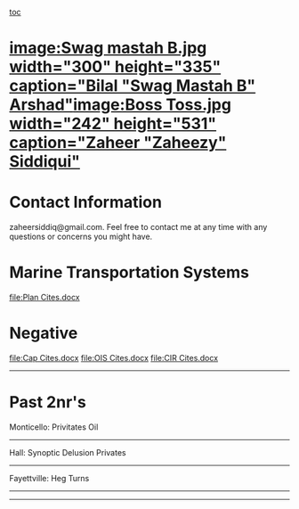 [[toc]]
=[[image:Swag mastah B.jpg width="300" height="335" caption="Bilal "Swag Mastah B" Arshad"]][[image:Boss Toss.jpg width="242" height="531" caption="Zaheer "Zaheezy" Siddiqui"]]= 
=Contact Information= 
zaheersiddiq@gmail.com. Feel free to contact me at any time with any questions or concerns you might have.
=Marine Transportation Systems= 
[[file:Plan Cites.docx]]

=Negative= 
[[file:Cap Cites.docx]]
[[file:OIS Cites.docx]]
[[file:CIR Cites.docx]]


----
=Past 2nr's= 
Monticello:
Privitates
Oil
----
Hall:
Synoptic Delusion
Privates
----
Fayettville:
Heg Turns
----

----